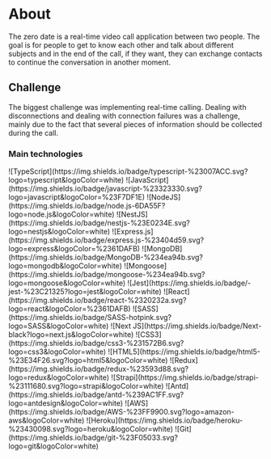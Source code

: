 
# About

The zero date is a real-time video call application between two people.
The goal is for people to get to know each other and talk about different subjects and in the
end of the call, if they want, they can exchange contacts to continue the conversation in
another moment.

## Challenge

The biggest challenge was implementing real-time calling. Dealing with disconnections and dealing with
connection failures was a challenge, mainly due to the fact that several pieces of information
should be collected during the call.

### Main technologies

<SkillsContainer>
<SkillRow>
  ![TypeScript](https://img.shields.io/badge/typescript-%23007ACC.svg?logo=typescript&logoColor=white)
  ![JavaScript](https://img.shields.io/badge/javascript-%23323330.svg?logo=javascript&logoColor=%23F7DF1E)
</SkillRow>

<SkillRow>
  ![NodeJS](https://img.shields.io/badge/node.js-6DA55F?logo=node.js&logoColor=white)
  ![NestJS](https://img.shields.io/badge/nestjs-%23E0234E.svg?logo=nestjs&logoColor=white)
  ![Express.js](https://img.shields.io/badge/express.js-%23404d59.svg?logo=express&logoColor=%2361DAFB)
  ![MongoDB](https://img.shields.io/badge/MongoDB-%234ea94b.svg?logo=mongodb&logoColor=white)
  ![Mongoose](https://img.shields.io/badge/mongoose-%234ea94b.svg?logo=mongoose&logoColor=white)
  ![Jest](https://img.shields.io/badge/-jest-%23C21325?logo=jest&logoColor=white)
</SkillRow>

<SkillRow>
  ![React](https://img.shields.io/badge/react-%2320232a.svg?logo=react&logoColor=%2361DAFB)
  ![SASS](https://img.shields.io/badge/SASS-hotpink.svg?logo=SASS&logoColor=white)
  ![Next
  JS](https://img.shields.io/badge/Next-black?logo=next.js&logoColor=white)
  ![CSS3](https://img.shields.io/badge/css3-%231572B6.svg?logo=css3&logoColor=white)
  ![HTML5](https://img.shields.io/badge/html5-%23E34F26.svg?logo=html5&logoColor=white)
  ![Redux](https://img.shields.io/badge/redux-%23593d88.svg?logo=redux&logoColor=white)
  ![Strapi](https://img.shields.io/badge/strapi-%23111680.svg?logo=strapi&logoColor=white)
  ![Antd](https://img.shields.io/badge/antd-%239AC1FF.svg?logo=antdesign&logoColor=white)
</SkillRow>

<SkillRow>
  ![AWS](https://img.shields.io/badge/AWS-%23FF9900.svg?logo=amazon-aws&logoColor=white)
  ![Heroku](https://img.shields.io/badge/heroku-%23430098.svg?logo=heroku&logoColor=white)
</SkillRow>

<SkillRow>
![Git](https://img.shields.io/badge/git-%23F05033.svg?logo=git&logoColor=white)
</SkillRow>
</SkillsContainer>
